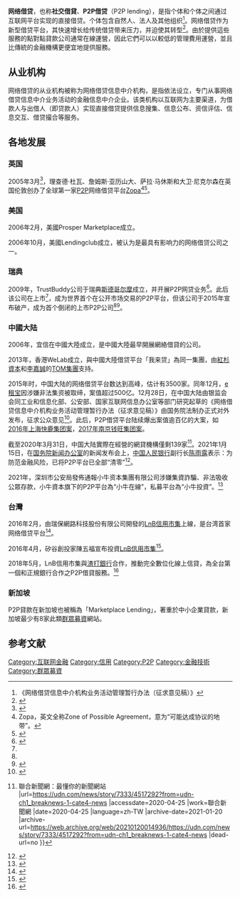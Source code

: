 {{TA
|G1=IT
|1=zh-cn:网络借贷;zh-hk:網上貸款;zh-tw:網路借貸 ;
}}
{{金融}}
'''网络借贷'''，也称'''社交借貸'''、'''P2P借贷'''（P2P lending），是指个体和个体之间通过互联网平台实现的直接借贷。个体包含自然人、法人及其他组织<ref>《网络借贷信息中介机构业务活动管理暂行办法（征求意见稿）》</ref>。网络借贷作为新型借贷平台，其快速增长给传统借贷带来压力，并迫使其转型<ref>{{cite book|author1=世界经济论坛|title=金融服务的未来发展报告|date=2015}}</ref>。由於提供這些服務的點對點貸款公司通常在線運營，因此它們可以以較低的管理費用運營，並且比傳統的金融機構更便宜地提供服務。

== 从业机构 ==
网络借贷的从业机构被称为网络借贷信息中介机构，是指依法设立，专门从事网络借贷信息中介业务活动的金融信息中介企业。该类机构以互联网为主要渠道，为借款人与出借人（即贷款人）实现直接借贷提供信息搜集、信息公布、资信评估、信息交互、借贷撮合等服务。

== 各地发展 ==
=== 英国 ===
2005年3月<ref name=":0">{{Cite web|title=P2P何以成为高风险之地？|url=https://cn.weforum.org/agenda/2018/08/p2p/|access-date=2022-05-19|author=Karen Liu|date=2018-08-29|publisher=世界经济论坛|language=zh}}</ref>，理查德·杜瓦、詹姆斯·亚历山大、萨拉·马休斯和大卫·尼克尔森在英国伦敦创办了全球第一家[[對等網路|P2P]]网络借贷平台[[Zopa|Zopa]]<ref>Zopa，英文全称Zone of Possible Agreement，意为“可能达成协议的地带”。</ref><ref>{{cite news|author1=朱绩崧|title=个人对个人网络借贷进化史|url=http://finance.ifeng.com/a/20140228/11775163_0.shtml|accessdate=2015-12-28|agency=新民晚报|date=2014-02-28|archive-date=2019-06-08|archive-url=https://web.archive.org/web/20190608115210/http://finance.ifeng.com/a/20140228/11775163_0.shtml|dead-url=no}}</ref>。

=== 美国 ===
2006年2月，美國Prosper Marketplace成立。

2006年10月，美國Lendingclub成立，被认为是最具有影响力的网络借贷公司之一。

=== 瑞典 ===
2009年，TrustBuddy公司于瑞典[[斯德哥尔摩|斯德哥尔摩]]成立，并开展P2P网贷业务<ref name=":1">{{Cite web|title=TrustBuddy: TrustBuddy acquires Dutch Peer-to-Peer lender company Geldvoorelkaar|url=https://view.news.eu.nasdaq.com/view?id=b772da1193b4eeea36c5895f39dcaf52d&lang=en|access-date=2022-05-19|date=2014-11-13|work=view.news.eu.nasdaq.com|language=en}}</ref>。此后该公司在{{Tsl|en|Nasdaq_First_North|纳斯达克OMX First North交易所}}上市<ref name=":1" />，成为世界首个在公开市场交易的P2P平台，但该公司于2015年宣布破产，成为首个倒闭的上市P2P公司<ref name=":0" /><ref>{{Cite web|title=TrustBuddy：全球首家上市P2P公司破产事件解读|url=https://www.weiyangx.com/150863.html|access-date=2022-05-19|author=高雅婷|date=2015-11-17|work=未央网|language=zh-CN}}</ref>。

=== 中國大陆 ===
{{seealso|標會|2018年中國網絡借貸平台集體倒閉事件}}
2006年，宜信在中國大陸成立，是中國大陸最早開展網絡借貸的公司。

2013年，香港WeLab成立，與中國大陸借贷平台「我来贷」為同一集團，由[[紅杉資本|紅杉資本]]和[[李嘉誠|李嘉誠]]的[[TOM集團|TOM集團]]支持。

2015年时，中国大陆的网络借贷平台数达到高峰，估计有3500家。同年12月，[[e租宝|e租宝]]因涉嫌非法集资被取缔，案值超过500亿。12月28日，在中国大陆由银监会会同工业和信息化部、公安部、国家互联网信息办公室等部门研究起草的《网络借贷信息中介机构业务活动管理暂行办法（征求意见稿）》由国务院法制办正式对外发布，征求公众意见<ref>{{cite news|title=银监会关于《网络借贷信息中介机构业务活动管理暂行办法（征求意见稿）》公开征求意见的通知|url=http://www.chinalaw.gov.cn/article/cazjgg/201512/20151200479803.shtml|accessdate=2015-12-28|agency=国务院法制办|date=2015-12-28|deadurl=yes|archiveurl=https://web.archive.org/web/20160105195445/http://www.chinalaw.gov.cn/article/cazjgg/201512/20151200479803.shtml|archivedate=2016-01-05}}</ref>。此后，P2P借贷平台陆续爆出案值逾百亿的大案，如[[上海快鹿投资集团|2016年上海快鹿集团案]]，[[钱旺集团|2017年南京钱旺集团案]]。

截至2020年3月31日，中国大陆實際在經營的網貸機構僅剩139家<ref>{{cite news |title=中國網路借貸由盛而衰 約5千家機構退出 {{!}} 聯合新聞網：最懂你的新聞網站 |url=https://udn.com/news/story/7333/4517292?from=udn-ch1_breaknews-1-cate4-news |accessdate=2020-04-25 |work=聯合新聞網 |date=2020-04-25 |language=zh-TW |archive-date=2021-01-20 |archive-url=https://web.archive.org/web/20210120014936/https://udn.com/news/story/7333/4517292?from=udn-ch1_breaknews-1-cate4-news |dead-url=no }}</ref>。2021年1月15日，在[[国务院新闻办公室|国务院新闻办公室]]的新闻发布会上，[[中国人民银行|中国人民银行]]副行长[[陈雨露|陈雨露]]表示：为防范金融风险，已将P2P平台已全部“清零”<ref>{{Cite web|title=2020年金融统计数据新闻发布会文字实录|url=http://www.pbc.gov.cn/goutongjiaoliu/113456/113469/4163190/index.html|accessdate=2021-01-15|author=国务院新闻办公室|date=2021-01-15|format=|publisher=中国人民银行|language=zh|archive-date=2021-01-21|archive-url=https://web.archive.org/web/20210121213606/http://www.pbc.gov.cn/goutongjiaoliu/113456/113469/4163190/index.html|dead-url=no}}</ref>。

2021年，深圳市公安局發佈通報小牛资本集團有限公司涉嫌集資詐騙、非法吸收公眾存款，小牛資本旗下的P2P平台為“小牛在線”，私募平台為“小牛投資”。<ref>{{Cite web |url=https://news.stcn.com/sd/202109/t20210927_3716123.html |title=小牛资本暴雷新进展：多名负责人被起诉！ |access-date=2021-12-25 |archive-date=2021-12-25 |archive-url=https://web.archive.org/web/20211225164931/https://news.stcn.com/sd/202109/t20210927_3716123.html |dead-url=no }}</ref>

=== 台灣 ===
2016年2月，由瑞保網路科技股份有限公司開發的[[LnB信用市集|LnB信用市集]]上線，是台湾首家网络借贷平台<ref>{{Cite web |url=https://www.bnext.com.tw/article/39261/BN-2016-04-18-171805-143 |title=P2P 網路借貸新創「瑞保網科」獲橡子園 A 輪融資，投資者陳五福：將協助連結矽谷經驗 |access-date=2020-07-22 |archive-date=2020-10-25 |archive-url=https://web.archive.org/web/20201025053610/https://www.bnext.com.tw/article/39261/BN-2016-04-18-171805-143 |dead-url=no }}</ref>。

2016年4月，矽谷創投家陳五福宣布投資[[LnB信用市集|LnB信用市集]]<ref>{{Cite web |url=http://www.wealth.com.tw/article_in.aspx?nid=7806 |title=陳五福看好金融科技 |accessdate=2016-10-01 |archiveurl=https://web.archive.org/web/20161001210100/http://www.wealth.com.tw/article_in.aspx?nid=7806 |archivedate=2016-10-01 |deadurl=yes }}</ref>。

2018年5月，LnB信用市集與[[渣打銀行|渣打銀行]]合作，推動完全數位化線上信貸，為全台第一個和正規銀行合作之P2P借貸服務。<ref>{{cite news |author1=任珮云 |title=《金融》LnB信用市集攜手渣打銀，進攻P2P市場 |url=http://www.chinatimes.com/realtimenews/20180516003310-260410 |accessdate=2018-05-16 |agency=中時電子報 |archive-date=2020-06-20 |archive-url=https://web.archive.org/web/20200620190646/https://www.chinatimes.com/realtimenews/20180516003310-260410 |dead-url=no }}</ref>

=== 新加坡 ===

P2P貸款在新加坡也被稱為「Marketplace Lending」，著重於中小企業貸款，新加坡最少有8家此類[[群眾募資|群眾募資]]網站。

==参考文献==
{{Reflist}}

{{共享经济}}
{{金融市场}}

[[Category:互联网金融|Category:互联网金融]]
[[Category:信用|Category:信用]]
[[Category:P2P|Category:P2P]]
[[Category:金融技術|Category:金融技術]]
[[Category:群眾募資|Category:群眾募資]]
